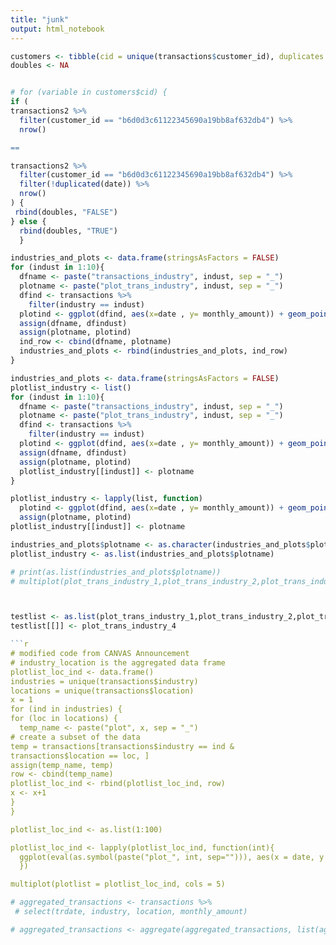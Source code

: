 ```yaml
---
title: "junk"
output: html_notebook
---
```


```r

customers <- tibble(cid = unique(transactions$customer_id), duplicates = NA)
doubles <- NA


# for (variable in customers$cid) {
if (
transactions2 %>%
  filter(customer_id == "b6d0d3c61122345690a19bb8af632db4") %>%
  nrow() 

==

transactions2 %>%
  filter(customer_id == "b6d0d3c61122345690a19bb8af632db4") %>%
  filter(!duplicated(date)) %>%
  nrow()
) { 
 rbind(doubles, "FALSE")
} else { 
  rbind(doubles, "TRUE")
  }
```

```r
industries_and_plots <- data.frame(stringsAsFactors = FALSE)
for (indust in 1:10){
  dfname <- paste("transactions_industry", indust, sep = "_")
  plotname <- paste("plot_trans_industry", indust, sep = "_")
  dfind <- transactions %>%
    filter(industry == indust)
  plotind <- ggplot(dfind, aes(x=date , y= monthly_amount)) + geom_point(alpha = 0.25)
  assign(dfname, dfindust)
  assign(plotname, plotind)
  ind_row <- cbind(dfname, plotname)
  industries_and_plots <- rbind(industries_and_plots, ind_row)
}
```

```r
industries_and_plots <- data.frame(stringsAsFactors = FALSE)
plotlist_industry <- list()
for (indust in 1:10){
  dfname <- paste("transactions_industry", indust, sep = "_")
  plotname <- paste("plot_trans_industry", indust, sep = "_")
  dfind <- transactions %>%
    filter(industry == indust)
  plotind <- ggplot(dfind, aes(x=date , y= monthly_amount)) + geom_point(alpha = 0.25)
  assign(dfname, dfindust)
  assign(plotname, plotind)
  plotlist_industry[[indust]] <- plotname
}
```

```r
plotlist_industry <- lapply(list, function)
  plotind <- ggplot(dfind, aes(x=date , y= monthly_amount)) + geom_point(alpha = 0.25)
  assign(plotname, plotind)
plotlist_industry[[indust]] <- plotname

industries_and_plots$plotname <- as.character(industries_and_plots$plotname)
plotlist_industry <- as.list(industries_and_plots$plotname)

# print(as.list(industries_and_plots$plotname))
# multiplot(plot_trans_industry_1,plot_trans_industry_2,plot_trans_industry_3, cols = 2)



testlist <- as.list(plot_trans_industry_1,plot_trans_industry_2,plot_trans_industry_3)
testlist[[]] <- plot_trans_industry_4

```

```r
```r
# modified code from CANVAS Announcement
# industry_location is the aggregated data frame
plotlist_loc_ind <- data.frame()
industries = unique(transactions$industry)
locations = unique(transactions$location)
x = 1
for (ind in industries) {
for (loc in locations) {
  temp_name <- paste("plot", x, sep = "_")
# create a subset of the data
temp = transactions[transactions$industry == ind &
transactions$location == loc, ]
assign(temp_name, temp)
row <- cbind(temp_name)
plotlist_loc_ind <- rbind(plotlist_loc_ind, row)
x <- x+1
}
}

plotlist_loc_ind <- as.list(1:100)

plotlist_loc_ind <- lapply(plotlist_loc_ind, function(int){
  ggplot(eval(as.symbol(paste("plot_", int, sep=""))), aes(x = date, y = monthly_amount)) + geom_point(alpha = 0.25) + theme_void() + labs (title = paste("plot", int, sep = " "))
  })

multiplot(plotlist = plotlist_loc_ind, cols = 5)
```

```r
# aggregated_transactions <- transactions %>%
 # select(trdate, industry, location, monthly_amount)

# aggregated_transactions <- aggregate(aggregated_transactions, list(aggregated_transactions$trdate), mean)
```

